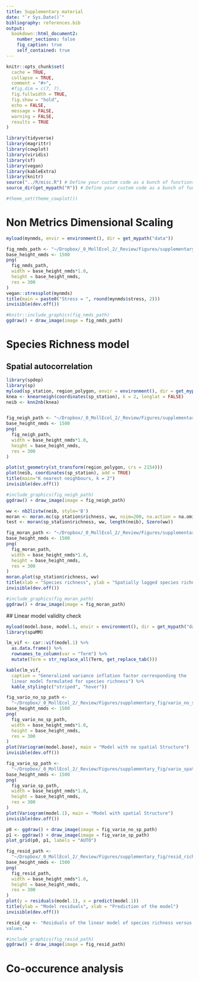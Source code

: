 ```yaml
---
title: Supplementary material 
date: "`r Sys.Date()`"
bibliography: references.bib
output:
  bookdown::html_document2:
    number_sections: false 
    fig_caption: true
    self_contained: true 
---
```


```r
knitr::opts_chunk$set(
  cache = TRUE,
  collapse = TRUE,
  comment = "#>",
  #fig.dim = c(7, 7),
  fig.fullwidth = TRUE,
  fig.show = "hold",
  echo = FALSE,
  message = FALSE,
  warning = FALSE,
  results = TRUE 
)

library(tidyverse)
library(magrittr)
library(cowplot)
library(viridis)
library(sf)
library(vegan)
library(kableExtra)
library(knitr)
source("../R/misc.R") # Define your custom code as a bunch of functions.
source_dir(get_mypath("R")) # Define your custom code as a bunch of functions.

#theme_set(theme_cowplot())

```

# Non Metrics Dimensional Scaling 

```r
myload(mynmds, envir = environment(), dir = get_mypath("data"))

fig_nmds_path <- "~/Dropbox/_0_MollEcol_2/_Review/Figures/supplementary_fig/stress-nmds.png" 
base_height_nmds <- 1500 
png(
  fig_nmds_path,
  width = base_height_nmds*1.0,
  height = base_height_nmds,
  res = 300 
)
vegan::stressplot(mynmds)
title(main = paste0("Stress = ", round(mynmds$stress, 2)))
invisible(dev.off())
```

```r
#knitr::include_graphics(fig_nmds_path)
ggdraw() + draw_image(image = fig_nmds_path)
```

# Species Richness model


## Spatial autocorrelation 

```r
library(spdep)
library(sp)
myload(sp_station, region_polygon, envir = environment(), dir = get_mypath("data"))
knea <- knearneigh(coordinates(sp_station), k = 2, longlat = FALSE)
neib <- knn2nb(knea)


fig_neigh_path <- "~/Dropbox/_0_MollEcol_2/_Review/Figures/supplementary_fig/site_neigh.png" 
base_height_nmds <- 1500 
png(
  fig_neigh_path,
  width = base_height_nmds*1.0,
  height = base_height_nmds,
  res = 300 
)

plot(st_geometry(st_transform(region_polygon, crs = 2154)))
plot(neib, coordinates(sp_station), add = TRUE)
title(main="K nearest neighbours, k = 2")
invisible(dev.off())

```

```r
#include_graphics(fig_neigh_path)
ggdraw() + draw_image(image = fig_neigh_path)
```


```r
ww <- nb2listw(neib, style='B')
moran <- moran.mc(sp_station$richness, ww, nsim=200, na.action = na.omit)
test <- moran(sp_station$richness, ww, length(neib), Szero(ww))

fig_moran_path <- "~/Dropbox/_0_MollEcol_2/_Review/Figures/supplementary_fig/moran_plot.png" 
base_height_nmds <- 1500 
png(
  fig_moran_path,
  width = base_height_nmds*1.0,
  height = base_height_nmds,
  res = 300 
)
moran.plot(sp_station$richness, ww)
title(xlab = "Species richness", ylab = "Spatially lagged species richness")
invisible(dev.off())
```

```r
#include_graphics(fig_moran_path)
ggdraw() + draw_image(image = fig_moran_path)
```

## Linear model validity check 

```r
myload(model.base, model.1, envir = environment(), dir = get_mypath("data"))
library(spaMM)
```

```r
lm_vif <- car::vif(model.1) %>%
  as.data.frame() %>%
  rownames_to_column(var = "Term") %>%
  mutate(Term = str_replace_all(Term, get_replace_tab()))

kable(lm_vif,
  caption = "Generalized variance inflation factor corresponding the
  linear model formulated for species richness") %>%
  kable_styling(c("striped", "hover"))
```

```r
fig_vario_no_sp_path <-
  "~/Dropbox/_0_MollEcol_2/_Review/Figures/supplementary_fig/vario_no_spatial.png" 
base_height_nmds <- 1500 
png(
  fig_vario_no_sp_path,
  width = base_height_nmds*1.0,
  height = base_height_nmds,
  res = 300 
)
plot(Variogram(model.base), main = "Model with no spatial Structure")
invisible(dev.off())

fig_vario_sp_path <-
  "~/Dropbox/_0_MollEcol_2/_Review/Figures/supplementary_fig/vario_spatial.png" 
base_height_nmds <- 1500 
png(
  fig_vario_sp_path,
  width = base_height_nmds*1.0,
  height = base_height_nmds,
  res = 300 
)
plot(Variogram(model.1), main = "Model with spatial Structure")
invisible(dev.off())
```


```r

p0 <- ggdraw() + draw_image(image = fig_vario_no_sp_path)
p1 <- ggdraw() + draw_image(image = fig_vario_sp_path)
plot_grid(p0, p1, labels = "AUTO")
```

```r
fig_resid_path <-
  "~/Dropbox/_0_MollEcol_2/_Review/Figures/supplementary_fig/resid_richness_model.png" 
base_height_nmds <- 1500
png(
  fig_resid_path,
  width = base_height_nmds*1.0,
  height = base_height_nmds,
  res = 300 
)
plot(y = residuals(model.1), x = predict(model.1))
title(ylab = "Model residuals", xlab = "Prediction of the model")
invisible(dev.off())
```

```r
resid_cap <- "Residuals of the linear model of species richness versus predicted
values."
```
```r
#include_graphics(fig_resid_path)
ggdraw() + draw_image(image = fig_resid_path)
```

# Co-occurence analysis
